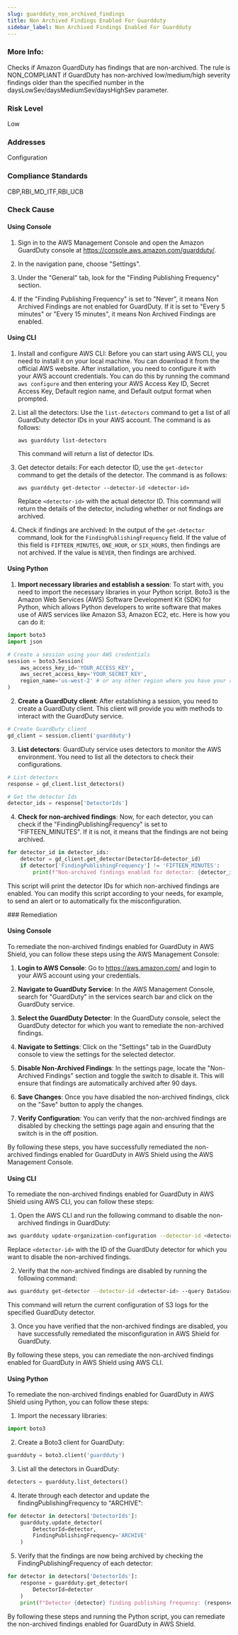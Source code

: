 ```yaml
---
slug: guardduty_non_archived_findings
title: Non Archived Findings Enabled For Guardduty
sidebar_label: Non Archived Findings Enabled For Guardduty
---
```


### More Info:

Checks if Amazon GuardDuty has findings that are non-archived. The rule is NON_COMPLIANT if GuardDuty has non-archived low/medium/high severity findings older than the specified number in the daysLowSev/daysMediumSev/daysHighSev parameter.

### Risk Level

Low

### Addresses

Configuration

### Compliance Standards

CBP,RBI_MD_ITF,RBI_UCB



<Tabs><Tab title='Cause'>
### Check Cause

#### Using Console

1. Sign in to the AWS Management Console and open the Amazon GuardDuty console at https://console.aws.amazon.com/guardduty/.

2. In the navigation pane, choose "Settings".

3. Under the "General" tab, look for the "Finding Publishing Frequency" section.

4. If the "Finding Publishing Frequency" is set to "Never", it means Non Archived Findings are not enabled for GuardDuty. If it is set to "Every 5 minutes" or "Every 15 minutes", it means Non Archived Findings are enabled.

#### Using CLI

1. Install and configure AWS CLI: Before you can start using AWS CLI, you need to install it on your local machine. You can download it from the official AWS website. After installation, you need to configure it with your AWS account credentials. You can do this by running the command `aws configure` and then entering your AWS Access Key ID, Secret Access Key, Default region name, and Default output format when prompted.

2. List all the detectors: Use the `list-detectors` command to get a list of all GuardDuty detector IDs in your AWS account. The command is as follows:

   ```
   aws guardduty list-detectors
   ```

   This command will return a list of detector IDs.

3. Get detector details: For each detector ID, use the `get-detector` command to get the details of the detector. The command is as follows:

   ```
   aws guardduty get-detector --detector-id <detector-id>
   ```

   Replace `<detector-id>` with the actual detector ID. This command will return the details of the detector, including whether or not findings are archived.

4. Check if findings are archived: In the output of the `get-detector` command, look for the `FindingPublishingFrequency` field. If the value of this field is `FIFTEEN_MINUTES`, `ONE_HOUR`, or `SIX_HOURS`, then findings are not archived. If the value is `NEVER`, then findings are archived.

#### Using Python

1. **Import necessary libraries and establish a session**: To start with, you need to import the necessary libraries in your Python script. Boto3 is the Amazon Web Services (AWS) Software Development Kit (SDK) for Python, which allows Python developers to write software that makes use of AWS services like Amazon S3, Amazon EC2, etc. Here is how you can do it:

```python
import boto3
import json

# Create a session using your AWS credentials
session = boto3.Session(
    aws_access_key_id='YOUR_ACCESS_KEY',
    aws_secret_access_key='YOUR_SECRET_KEY',
    region_name='us-west-2' # or any other region where you have your resources
)
```

2. **Create a GuardDuty client**: After establishing a session, you need to create a GuardDuty client. This client will provide you with methods to interact with the GuardDuty service.

```python
# Create GuardDuty client
gd_client = session.client('guardduty')
```

3. **List detectors**: GuardDuty service uses detectors to monitor the AWS environment. You need to list all the detectors to check their configurations.

```python
# List detectors
response = gd_client.list_detectors()

# Get the detector Ids
detector_ids = response['DetectorIds']
```

4. **Check for non-archived findings**: Now, for each detector, you can check if the "FindingPublishingFrequency" is set to "FIFTEEN_MINUTES". If it is not, it means that the findings are not being archived.

```python
for detector_id in detector_ids:
    detector = gd_client.get_detector(DetectorId=detector_id)
    if detector['FindingPublishingFrequency'] != 'FIFTEEN_MINUTES':
        print(f"Non-archived findings enabled for detector: {detector_id}")
```

This script will print the detector IDs for which non-archived findings are enabled. You can modify this script according to your needs, for example, to send an alert or to automatically fix the misconfiguration.

</Tab>


<Tab title='Remediation'>
### Remediation

#### Using Console

To remediate the non-archived findings enabled for GuardDuty in AWS Shield, you can follow these steps using the AWS Management Console:

1. **Login to AWS Console**: Go to https://aws.amazon.com/ and login to your AWS account using your credentials.

2. **Navigate to GuardDuty Service**: In the AWS Management Console, search for "GuardDuty" in the services search bar and click on the GuardDuty service.

3. **Select the GuardDuty Detector**: In the GuardDuty console, select the GuardDuty detector for which you want to remediate the non-archived findings.

4. **Navigate to Settings**: Click on the "Settings" tab in the GuardDuty console to view the settings for the selected detector.

5. **Disable Non-Archived Findings**: In the settings page, locate the "Non-Archived Findings" section and toggle the switch to disable it. This will ensure that findings are automatically archived after 90 days.

6. **Save Changes**: Once you have disabled the non-archived findings, click on the "Save" button to apply the changes.

7. **Verify Configuration**: You can verify that the non-archived findings are disabled by checking the settings page again and ensuring that the switch is in the off position.

By following these steps, you have successfully remediated the non-archived findings enabled for GuardDuty in AWS Shield using the AWS Management Console.

#### Using CLI

To remediate the non-archived findings enabled for GuardDuty in AWS Shield using AWS CLI, you can follow these steps:

1. Open the AWS CLI and run the following command to disable the non-archived findings in GuardDuty:

```bash
aws guardduty update-organization-configuration --detector-id <detector-id> --auto-enable --data-sources "s3Logs={enable=false}"
```

Replace `<detector-id>` with the ID of the GuardDuty detector for which you want to disable the non-archived findings.

2. Verify that the non-archived findings are disabled by running the following command:

```bash
aws guardduty get-detector --detector-id <detector-id> --query DataSources.S3Logs
```

This command will return the current configuration of S3 logs for the specified GuardDuty detector.

3. Once you have verified that the non-archived findings are disabled, you have successfully remediated the misconfiguration in AWS Shield for GuardDuty.

By following these steps, you can remediate the non-archived findings enabled for GuardDuty in AWS Shield using AWS CLI.

#### Using Python

To remediate the non-archived findings enabled for GuardDuty in AWS Shield using Python, you can follow these steps:

1. Import the necessary libraries:
```python
import boto3
```

2. Create a Boto3 client for GuardDuty:
```python
guardduty = boto3.client('guardduty')
```

3. List all the detectors in GuardDuty:
```python
detectors = guardduty.list_detectors()
```

4. Iterate through each detector and update the findingPublishingFrequency to "ARCHIVE":
```python
for detector in detectors['DetectorIds']:
    guardduty.update_detector(
        DetectorId=detector,
        FindingPublishingFrequency='ARCHIVE'
    )
```

5. Verify that the findings are now being archived by checking the FindingPublishingFrequency of each detector:
```python
for detector in detectors['DetectorIds']:
    response = guardduty.get_detector(
        DetectorId=detector
    )
    print(f"Detector {detector} finding publishing frequency: {response['FindingPublishingFrequency']}")
```

By following these steps and running the Python script, you can remediate the non-archived findings enabled for GuardDuty in AWS Shield.



</Tab>
</Tabs>